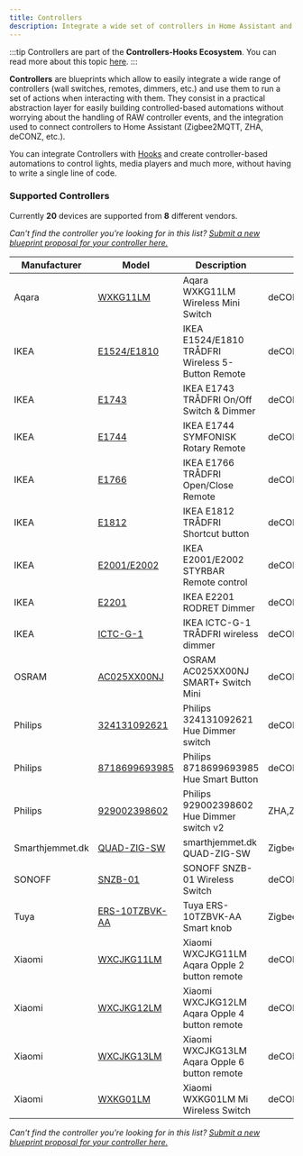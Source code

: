 ```yaml
---
title: Controllers
description: Integrate a wide set of controllers in Home Assistant and provide an easy to use interface to run custom actions on a controller event.
---
```


:::tip
Controllers are part of the **Controllers-Hooks Ecosystem**. You can read more about this topic [here](/docs/controllers-hooks-ecosystem).
:::


**Controllers** are blueprints which allow to easily integrate a wide range of controllers (wall switches, remotes, dimmers, etc.) and use them to run a set of actions when interacting with them. They consist in a practical abstraction layer for easily building controlled-based automations without worrying about the handling of RAW controller events, and the integration used to connect controllers to Home Assistant (Zigbee2MQTT, ZHA, deCONZ, etc.).

You can integrate Controllers with [Hooks](hooks) and create controller-based automations to control lights, media players and much more, without having to write a single line of code.

### Supported Controllers

Currently **20** devices are supported from **8** different vendors.

_Can't find the controller you're looking for in this list? [Submit a new blueprint proposal for your controller here.](https://github.com/yarafie/awesome-ha-blueprints/issues/new?assignees=&labels=blueprint%2Cnew%2Ccontroller&template=new-controller-support.md&title=New+Controller+-+)_

| Manufacturer    | Model                                                                   | Description                                       | Integrations           | Picture                                                                                         |
| --------------- | ----------------------------------------------------------------------- | ------------------------------------------------- | ---------------------- | ----------------------------------------------------------------------------------------------- |
| Aqara           | [WXKG11LM](/docs/blueprints/controllers/xiaomi_wxkg11lm)                | Aqara WXKG11LM Wireless Mini Switch               | deCONZ,ZHA,Zigbee2MQTT | <Image>![xiaomi_wxkg11lm](/img/controllers/xiaomi_wxkg11lm.png)</Image>                         |
| IKEA            | [E1524/E1810](/docs/blueprints/controllers/ikea_e1524_e1810)            | IKEA E1524/E1810 TRÅDFRI Wireless 5-Button Remote | deCONZ,ZHA,Zigbee2MQTT | <Image>![ikea_e1524_e1810](/img/controllers/ikea_e1524_e1810.png)</Image>                       |
| IKEA            | [E1743](/docs/blueprints/controllers/ikea_e1743)                        | IKEA E1743 TRÅDFRI On/Off Switch & Dimmer         | deCONZ,ZHA,Zigbee2MQTT | <Image>![ikea_e1743](/img/controllers/ikea_e1743.png)</Image>                                   |
| IKEA            | [E1744](/docs/blueprints/controllers/ikea_e1744)                        | IKEA E1744 SYMFONISK Rotary Remote                | deCONZ,ZHA,Zigbee2MQTT | <Image>![ikea_e1744](/img/controllers/ikea_e1744.png)</Image>                                   |
| IKEA            | [E1766](/docs/blueprints/controllers/ikea_e1766)                        | IKEA E1766 TRÅDFRI Open/Close Remote              | deCONZ,ZHA,Zigbee2MQTT | <Image>![ikea_e1766](/img/controllers/ikea_e1766.png)</Image>                                   |
| IKEA            | [E1812](/docs/blueprints/controllers/ikea_e1812)                        | IKEA E1812 TRÅDFRI Shortcut button                | deCONZ,ZHA,Zigbee2MQTT | <Image>![ikea_e1812](/img/controllers/ikea_e1812.png)</Image>                                   |
| IKEA            | [E2001/E2002](/docs/blueprints/controllers/ikea_e2001_e2002)            | IKEA E2001/E2002 STYRBAR Remote control           | deCONZ,ZHA,Zigbee2MQTT | <Image>![ikea_e2001_e2002](/img/controllers/ikea_e2001_e2002.png)</Image>                       |
| IKEA            | [E2201](/docs/blueprints/controllers/ikea_e2201)                        | IKEA E2201 RODRET Dimmer                          | deCONZ,ZHA,Zigbee2MQTT | <Image>![ikea_e2201](/img/controllers/ikea_e2201.png)</Image>                                   |
| IKEA            | [ICTC-G-1](/docs/blueprints/controllers/ikea_ictc_g_1)                  | IKEA ICTC-G-1 TRÅDFRI wireless dimmer             | deCONZ,ZHA,Zigbee2MQTT | <Image>![ikea_ictc_g_1](/img/controllers/ikea_ictc_g_1.png)</Image>                             |
| OSRAM           | [AC025XX00NJ](/docs/blueprints/controllers/osram_ac025xx00nj)           | OSRAM AC025XX00NJ SMART+ Switch Mini              | deCONZ,ZHA,Zigbee2MQTT | <Image>![osram_ac025xx00nj](/img/controllers/osram_ac025xx00nj.png)</Image>                     |
| Philips         | [324131092621](/docs/blueprints/controllers/philips_324131092621)       | Philips 324131092621 Hue Dimmer switch            | deCONZ,ZHA,Zigbee2MQTT | <Image>![philips_324131092621](/img/controllers/philips_324131092621.png)</Image>               |
| Philips         | [8718699693985](/docs/blueprints/controllers/philips_8718699693985)     | Philips 8718699693985 Hue Smart Button            | deCONZ,ZHA,Zigbee2MQTT | <Image>![philips_8718699693985](/img/controllers/philips_8718699693985.png)</Image>             |
| Philips         | [929002398602](/docs/blueprints/controllers/philips_929002398602)       | Philips 929002398602 Hue Dimmer switch v2         | ZHA,Zigbee2MQTT        | <Image>![philips_929002398602](/img/controllers/philips_929002398602.png)</Image>               |
| Smarthjemmet.dk | [QUAD-ZIG-SW](/docs/blueprints/controllers/smarthjemmet_dk_quad_zig_sw) | smarthjemmet.dk QUAD-ZIG-SW                       | Zigbee2MQTT            | <Image>![smarthjemmet_dk_quad_zig_sw](/img/controllers/smarthjemmet_dk_quad_zig_sw.png)</Image> |
| SONOFF          | [SNZB-01](/docs/blueprints/controllers/sonoff_snzb01)                   | SONOFF SNZB-01 Wireless Switch                    | deCONZ,ZHA,Zigbee2MQTT | <Image>![sonoff_snzb01](/img/controllers/sonoff_snzb01.png)</Image>                             |
| Tuya            | [ERS-10TZBVK-AA](/docs/blueprints/controllers/ERS-10TZBVK-AA)           | Tuya ERS-10TZBVK-AA Smart knob                    | Zigbee2MQTT,ZHA        | <Image>![ERS-10TZBVK-AA](/img/controllers/ERS-10TZBVK-AA.png)</Image>                           |
| Xiaomi          | [WXCJKG11LM](/docs/blueprints/controllers/xiaomi_wxcjkg11lm)            | Xiaomi WXCJKG11LM Aqara Opple 2 button remote     | deCONZ,ZHA,Zigbee2MQTT | <Image>![xiaomi_wxcjkg11lm](/img/controllers/xiaomi_wxcjkg11lm.png)</Image>                     |
| Xiaomi          | [WXCJKG12LM](/docs/blueprints/controllers/xiaomi_wxcjkg12lm)            | Xiaomi WXCJKG12LM Aqara Opple 4 button remote     | deCONZ,ZHA,Zigbee2MQTT | <Image>![xiaomi_wxcjkg12lm](/img/controllers/xiaomi_wxcjkg12lm.png)</Image>                     |
| Xiaomi          | [WXCJKG13LM](/docs/blueprints/controllers/xiaomi_wxcjkg13lm)            | Xiaomi WXCJKG13LM Aqara Opple 6 button remote     | deCONZ,ZHA,Zigbee2MQTT | <Image>![xiaomi_wxcjkg13lm](/img/controllers/xiaomi_wxcjkg13lm.png)</Image>                     |
| Xiaomi          | [WXKG01LM](/docs/blueprints/controllers/xiaomi_wxkg11lm)                | Xiaomi WXKG01LM Mi Wireless Switch                | deCONZ,ZHA,Zigbee2MQTT | <Image>![xiaomi_wxkg01lm](/img/controllers/xiaomi_wxkg01lm.png)</Image>                         |

_Can't find the controller you're looking for in this list? [Submit a new blueprint proposal for your controller here.](https://github.com/yarafie/awesome-ha-blueprints/issues/new?assignees=&labels=blueprint%2Cnew%2Ccontroller&template=new-controller-support.md&title=New+Controller+-+)_
